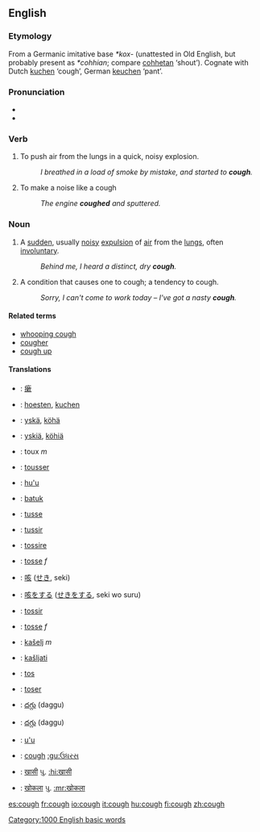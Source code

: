 ==English==

===Etymology===
From a Germanic imitative base ''*kox-'' (unattested in Old English, but probably present as ''*cohhian''; compare [[cohhetan]] ‘shout’).  Cognate with Dutch [[kuchen]] ‘cough’, German [[keuchen]] ‘pant’.

===Pronunciation===
*{{IPA|/kɒf/}}
*{{audio|en-us-cough.ogg|Audio (US)}}

===Verb===
{{en-verb}}

# To push air from the lungs in a quick, noisy explosion.
#:''I breathed in a load of smoke by mistake, and started to '''cough'''.''
# To make a noise like a cough
#:''The engine '''coughed''' and sputtered.''

===Noun===
{{en-noun}}

# {{symptom}} A [[sudden]], usually [[noisy]] [[expulsion]] of [[air]] from the [[lungs]], often [[involuntary]].
#:''Behind me, I heard a distinct, dry '''cough'''.''
# A condition that causes one to cough; a tendency to cough.
#:''Sorry, I can't come to work today – I've got a nasty '''cough'''.''

====Related terms====
*[[whooping cough]]
*[[cougher]]
*[[cough up]]

====Translations====
{{checktrans}}

*{{ttbc|Chinese Characters}}: [[瘶]]
*{{ttbc|Dutch}}: [[hoesten]], [[kuchen]]
*{{ttbc|Finnish}}: [[yskä]], [[köhä]]
*{{ttbc|Finnish}}: [[yskiä]], [[köhiä]]
*{{ttbc|French}}: toux ''m''
*{{ttbc|French}}: [[tousser]]
*{{ttbc|Guaraní}}: [[hu'u]]
*{{ttbc|Indonesian}}: [[batuk]]
*{{ttbc|Interlingua}}: [[tusse]]
*{{ttbc|Interlingua}}: [[tussir]]
*{{ttbc|Italian}}: [[tossire]]
*{{ttbc|Italian}}: [[tosse]] ''f''
*{{ttbc|Japanese}}: [[咳]] ([[せき]], seki)
*{{ttbc|Japanese}}: [[咳]]をする ([[せき]]をする, seki wo suru)

*{{ttbc|Portuguese}}: [[tossir]]
*{{ttbc|Portuguese}}: [[tosse]] ''f''
*{{ttbc|Slovene}}: [[kašelj]] ''m''
*{{ttbc|Slovene}}: [[kašljati]]
*{{ttbc|Spanish}}: [[tos]]
*{{ttbc|Spanish}}: [[toser]]
*{{ttbc|Telugu}}: [[దగ్గు]] (daggu)
*{{ttbc|Telugu}}: [[దగ్గు]] (daggu)
*{{ttbc|Tupinambá}}: [[u'u]]
*{{ttbc|Gujarati }}: [[cough]] [[:gu:ઉધરસ]]
*{{ttbc|Hindi }}: [[खासी]] પુ. [[:hi:खासी]]
*{{ttbc|Marathi }}: [[खोकला]] પુ. [[:mr:खोकला]]


[[Category:1000 English basic words]]

[[es:cough]]
[[fr:cough]]
[[io:cough]]
[[it:cough]]
[[hu:cough]]
[[fi:cough]]
[[zh:cough]]